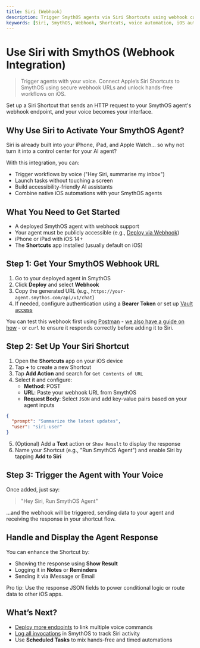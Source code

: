 ```yaml
---
title: Siri (Webhook)
description: Trigger SmythOS agents via Siri Shortcuts using webhook calls for voice-activated automation.
keywords: [Siri, SmythOS, Webhook, Shortcuts, voice automation, iOS automation, Siri integration]
---
```


# Use Siri with SmythOS (Webhook Integration)

> Trigger agents with your voice. Connect Apple’s Siri Shortcuts to SmythOS using secure webhook URLs and unlock hands-free workflows on iOS.

<InfoCallout title="TL;DR">  Set up a Siri Shortcut that sends an HTTP request to your SmythOS agent's webhook endpoint, and your voice becomes your interface. </InfoCallout>

<Spacer size="md" /> 

## Why Use Siri to Activate Your SmythOS Agent?

Siri is already built into your iPhone, iPad, and Apple Watch... so why not turn it into a control center for your AI agent?

With this integration, you can:

- Trigger workflows by voice ("Hey Siri, summarise my inbox")
- Launch tasks without touching a screen
- Build accessibility-friendly AI assistants
- Combine native iOS automations with your SmythOS agents

<Spacer size="md" /> 

## What You Need to Get Started

- A deployed SmythOS agent with webhook support
- Your agent must be publicly accessible (e.g., [Deploy via Webhook](/docs/agent-deployments/deployments/deploy-as-webhook))
- iPhone or iPad with iOS 14+
- The **Shortcuts** app installed (usually default on iOS)

<Spacer size="md" /> 

## Step 1: Get Your SmythOS Webhook URL

1. Go to your deployed agent in SmythOS  
2. Click **Deploy** and select **Webhook**  
3. Copy the generated URL (e.g., `https://your-agent.smythos.com/api/v1/chat`)  
4. If needed, configure authentication using a **Bearer Token** or set up [Vault access](/docs/agent-studio/key-concepts/vault)

<InfoCallout> You can test this webhook first using [Postman](https://www.postman.com/) - [we also have a guide on how](/docs/agent-deployments/deployments/use-postman) - or `curl` to ensure it responds correctly before adding it to Siri. </InfoCallout>

<Spacer size="md" /> 

## Step 2: Set Up Your Siri Shortcut

1. Open the **Shortcuts** app on your iOS device  
2. Tap **+** to create a new Shortcut  
3. Tap **Add Action** and search for `Get Contents of URL`  
4. Select it and configure:
   - **Method**: POST  
   - **URL**: Paste your webhook URL from SmythOS  
   - **Request Body**: Select `JSON` and add key-value pairs based on your agent inputs

```json
{
  "prompt": "Summarize the latest updates",
  "user": "siri-user"
}
```

5. (Optional) Add a **Text** action or `Show Result` to display the response  
6. Name your Shortcut (e.g., "Run SmythOS Agent") and enable Siri by tapping **Add to Siri**

<Spacer size="md" /> 

## Step 3: Trigger the Agent with Your Voice

Once added, just say:

> "Hey Siri, Run SmythOS Agent"

…and the webhook will be triggered, sending data to your agent and receiving the response in your shortcut flow.

<Spacer size="md" /> 

## Handle and Display the Agent Response

You can enhance the Shortcut by:

- Showing the response using **Show Result**  
- Logging it in **Notes** or **Reminders**  
- Sending it via iMessage or Email

<InfoCallout> Pro tip: Use the response JSON fields to power conditional logic or route data to other iOS apps. </InfoCallout>

<Spacer size="md" /> 

## What’s Next?

- [Deploy more endpoints](/docs/agent-deployments/overview) to link multiple voice commands  
- [Log all invocations](/docs/agent-studio/manage-agents/logs) in SmythOS to track Siri activity  
- Use **Scheduled Tasks** to mix hands-free and timed automations

<PromptCard prompt="Use Siri to trigger your SmythOS agent via webhook and complete tasks using just your voice." />

<Spacer size="md" /> 